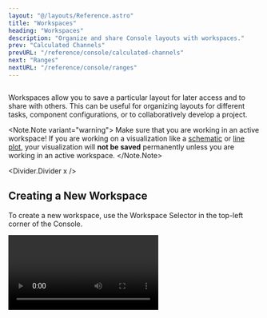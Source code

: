 ```yaml
---
layout: "@/layouts/Reference.astro"
title: "Workspaces"
heading: "Workspaces"
description: "Organize and share Console layouts with workspaces."
prev: "Calculated Channels"
prevURL: "/reference/console/calculated-channels"
next: "Ranges"
nextURL: "/reference/console/ranges"
---
```





<Diagram style="height: 400px" preview>
  <Image
    client:only="react"
    id="console/workspaces/workspaces"
    themed={false}
    style={{
      height: "500px",
      width: "fit-content",
      transform: "translate(-6%, -9%)",
      borderRadius: "1.5rem",
      boxShadow: "-1rem -1rem 1rem 3px var(--pluto-gray-l1-15)",
    }}
  />
</Diagram>

Workspaces allow you to save a particular layout for later access and to share with
others. This can be useful for organizing layouts for different tasks, component
configurations, or to collaboratively develop a project.

<Note.Note variant="warning">
  Make sure that you are working in an active workspace! If you are working on a
  visualization like a [schematic](/reference/console/schematics) or [line
  plot](/reference/console/line-plots), your visualization will **not be saved**
  permanently unless you are working in an active workspace.
</Note.Note>

<Divider.Divider x />

## Creating a New Workspace

To create a new workspace, use the Workspace Selector in the top-left corner of the
Console.

<Video client:only="react" id="console/workspaces/create" />

<Divider.Divider x />

## Loading a Workspace

Workspaces can be loaded by finding them in the Workspaces Toolbar on the left-hand side
or from the Workspace Selector in the top-left corner of the Console.

<Video client:only="react" id="console/workspaces/load" />

<Divider.Divider x />

## Sharing a Workspace

If you want to share a workspace with someone else, you have two different options:
sharing a workspace with someone connected to the same Synnax Core, or sharing a
workspace via exporting it to a directory file.

### Sharing via Link

To share a workspace by link, find the workspace in the Workspaces Toolbar, right-click
and open the context menu, and then click the "Copy Link" option.

<Image client:only="react" id="console/workspaces/copy-link" />

Anyone with this link that is connected to the Core on their Synnax Console can open the
workspace by pasting the link into a web browser or other application.

### Sharing via File

#### Exporting a workspace

To share a workspace by file, find the workspace in the Workspaces Toolbar, right-click
on it and open the context menu, and then click the "Export" option.

<Image client:only="react" id="console/workspaces/export" />

Alternatively, you can export the current workspace by using the "Export Current
Workspace" command available in the command palette.

The workspace will be saved in a directory, which will include a `LAYOUT.json` file
which describes the layout of the workspace, and other JSON files which describe the
structure of schematics, line plots, and other visualizations in the workspace.

#### Importing a workspace

To import a workspace, you can either call the "Import Workspace" command from the
command palette, or drag and drop a directory containing a `LAYOUT.json` file into the
Synnax Console.
